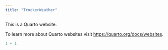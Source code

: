 ```yaml
---
title: "TruckerWeather"
---
```


This is a Quarto website.

To learn more about Quarto websites visit <https://quarto.org/docs/websites>.

```r
1 + 1
```
